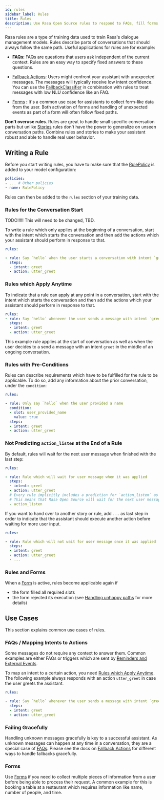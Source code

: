 ```yaml
---
id: rules
sidebar_label: Rules
title: Rules
description: Use Rasa Open Source rules to respond to FAQs, fill forms, or handle fallbacks gracefully.
---
```


Rasa rules are a type of training data used to train Rasa's dialogue management models.
Rules describe parts of conversations that should always follow the same path.
Useful applications for rules are for example:

* **FAQs**: FAQs are questions that users ask independent of the current context.
  Rules are an easy way to specify fixed answers to these questions.

* [Fallback Actions](./fallback-actions.mdx): Users might confront your assistant with unexpected messages.
  The messages will typically receive low intent confidence.
  You can use the [FallbackClassifier](../nlu/components.mdx#fallback-classifier)
  in combination with rules to treat messages with low NLU confidence like an FAQ.

* [Forms](./forms.mdx) : It's a common use case for assistants to collect form-like
  data from the user. Both activation of forms and handling of unexpected
  events as part of a form will often follow fixed paths.

**Don't overuse rules**. Rules are great to handle small specific conversation parts but
unlike [Stories](./stories.mdx) rules don't have the power to generalize on unseen conversation
paths. Combine rules and stories to make your assistant robust and able to handle
real user behavior.

## Writing a Rule

Before you start writing rules, you have to make sure that the
[RulePolicy](./policies.mdx#rule-policy) is added to your model configuration:

```yaml
policies:
- ... # Other policies
- name: RulePolicy
```

Rules can then be added to the `rules` section of your training data.

### Rules for the Conversation Start
TODO!!!!! This will need to be changed, TBD.

To write a rule which only applies at the beginning of a conversation, start with the
intent which starts the conversation and then add the actions which your assistant
should perform in response to that.

```yaml
rules:

- rule: Say `hello` when the user starts a conversation with intent `greet`
  steps:
  - intent: greet
  - action: utter_greet
```

<a aria-hidden="true" tabIndex="-1" className="anchor enhancedAnchor" id="applying-anytime"></a>

### Rules which Apply Anytime

To indicate that a rule can apply at any point in a conversation, start with the
intent which starts the conversation and then add the actions which your assistant
should perform in response to that.

```yaml
rules:
- rule: Say `hello` whenever the user sends a message with intent `greet`
  steps:
  - intent: greet
  - action: utter_greet
```

This example rule applies at the start of conversation as well as when the user decides
to a send a message with an intent `greet` in the middle of an ongoing conversation.

### Rules with Pre-Conditions

Rules can describe requirements which have to be fulfilled for the rule to be
applicable. To do so, add any information about the prior conversation, under the
`condition`:

```yaml
rules:

- rule: Only say `hello` when the user provided a name
  condition:
  - slot: user_provided_name
    value: true
  steps:
  - intent: greet
  - action: utter_greet
```

### Not Predicting `action_listen` at the End of a Rule

By default, rules will wait for the next user message when finished with the last step:

```yaml
rules:

- rule: Rule which will wait for user message when it was applied
  steps:
  - intent: greet
  - action: utter_greet
  # Every rule implicitly includes a prediction for `action_listen` as last step.
  # This means that Rasa Open Source will wait for the next user message.
  - action_listen
```

If you want to hand over to another story or rule, add `...` as last step in order to
indicate that the assistant should execute another action before waiting for more user
input.

```yaml
rules:

- rule: Rule which will not wait for user message once it was applied
  steps:
  - intent: greet
  - action: utter_greet
  - ...
```
### Rules and Forms

When a [Form](./forms.mdx) is active, rules become applicable again if

- the form filled all required slots
- the form rejected its execution (see [Handling unhappy paths](./forms.mdx#section-unhappy) for more details)

<a aria-hidden="true" tabIndex="-1" className="anchor enhancedAnchor" id="use-cases"></a>

## Use Cases

This section explains common use cases of rules.

<a aria-hidden="true" tabIndex="-1" className="anchor enhancedAnchor" id="faqs"></a>

### FAQs / Mapping Intents to Actions

Some messages do not require any context to answer them. Common examples are either FAQs
or triggers which are sent by [Reminders and External Events](./reminders-and-external-events.mdx).

To map an intent to a certain action, you need
[Rules which Apply Anytime](./rules.mdx#applying-anytime).
The following example always responds with an action `utter_greet` in case the user
greets the assistant.

```yaml
rules:

- rule: Say `hello` whenever the user sends a message with intent `greet`
  steps:
  - intent: greet
  - action: utter_greet
```

### Failing Gracefully

Handling unknown messages gracefully is key to a successful assistant. As unknown
messages can happen at any time in a conversation, they are a special case of
[FAQs](./rules.mdx#faqs). Please see the docs on
[Fallback Actions](./fallback-actions.mdx) for different ways to
handle fallbacks gracefully.

### Forms

Use [Forms](./forms.mdx) if you need to collect multiple pieces of information from a user
before being able to process their request. A common example for this is booking a table
at a restaurant which requires information like name, number of people, and time.
